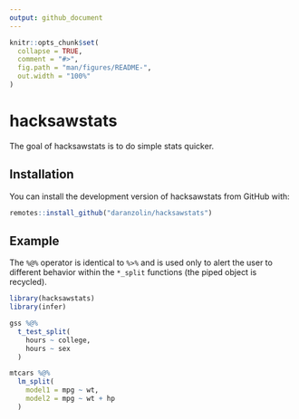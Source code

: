 ```yaml
---
output: github_document
---
```


<!-- README.md is generated from README.Rmd. Please edit that file -->

```r
knitr::opts_chunk$set(
  collapse = TRUE,
  comment = "#>",
  fig.path = "man/figures/README-",
  out.width = "100%"
)
```

# hacksawstats

<!-- badges: start -->
<!-- badges: end -->

The goal of hacksawstats is to do simple stats quicker.

## Installation

You can install the development version of hacksawstats from GitHub with:

``` r
remotes::install_github("daranzolin/hacksawstats")
```

## Example

The `%@%` operator is identical to `%>%` and is used only to alert the user to different behavior within the `*_split` functions (the piped object is recycled).

```r
library(hacksawstats)
library(infer)

gss %@% 
  t_test_split(
    hours ~ college,
    hours ~ sex
  )

mtcars %@% 
  lm_split(
    model1 = mpg ~ wt,
    model2 = mpg ~ wt + hp
  )
```
